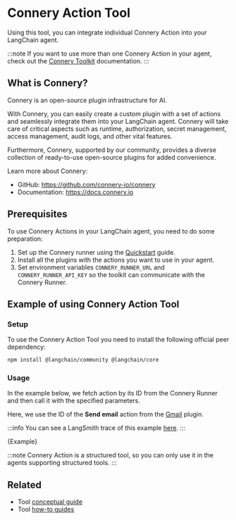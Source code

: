 
# Connery Action Tool

Using this tool, you can integrate individual Connery Action into your LangChain agent.

:::note
If you want to use more than one Connery Action in your agent,
check out the [Connery Toolkit](/docs/integrations/toolkits/connery) documentation.
:::

## What is Connery?

Connery is an open-source plugin infrastructure for AI.

With Connery, you can easily create a custom plugin with a set of actions and seamlessly integrate them into your LangChain agent.
Connery will take care of critical aspects such as runtime, authorization, secret management, access management, audit logs, and other vital features.

Furthermore, Connery, supported by our community, provides a diverse collection of ready-to-use open-source plugins for added convenience.

Learn more about Connery:

- GitHub: https://github.com/connery-io/connery
- Documentation: https://docs.connery.io

## Prerequisites

To use Connery Actions in your LangChain agent, you need to do some preparation:

1. Set up the Connery runner using the [Quickstart](https://docs.connery.io/docs/runner/quick-start/) guide.
2. Install all the plugins with the actions you want to use in your agent.
3. Set environment variables `CONNERY_RUNNER_URL` and `CONNERY_RUNNER_API_KEY` so the toolkit can communicate with the Connery Runner.

## Example of using Connery Action Tool

### Setup

To use the Connery Action Tool you need to install the following official peer dependency:

```bash npm2yarn
npm install @langchain/community @langchain/core
```

<IntegrationInstallTooltip></IntegrationInstallTooltip>

### Usage

In the example below, we fetch action by its ID from the Connery Runner and then call it with the specified parameters.

Here, we use the ID of the **Send email** action from the [Gmail](https://github.com/connery-io/gmail) plugin.

:::info
You can see a LangSmith trace of this example [here](https://smith.langchain.com/public/c4b6723d-f91c-440c-8682-16ec8297a602/r).
:::

<CodeBlock language="typescript">{Example}</CodeBlock>

:::note
Connery Action is a structured tool, so you can only use it in the agents supporting structured tools.
:::

## Related

- Tool [conceptual guide](/docs/concepts/tools)
- Tool [how-to guides](/docs/how_to/#tools)
